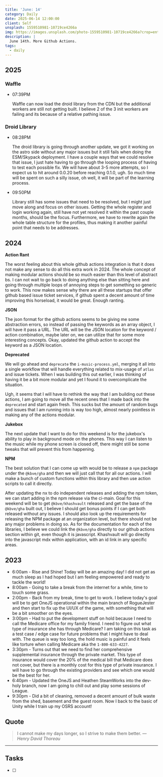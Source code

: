 ```yaml
---
title: 'June: 14'
category: Daily
date: 2025-06-14 12:00:00
client: Self
unsplash: 1559510981-10719ce4266a
img: https://images.unsplash.com/photo-1559510981-10719ce4266a?crop=entropy&cs=srgb&fm=jpg&ixid=MnwzNjM5Nzd8MHwxfHJhbmRvbXx8fHx8fHx8fDE2ODE3NDg2ODY&ixlib=rb-4.0.3&q=85
description: |
  June 14th. More Github Actions.
tags:
  - daily
---
```



## 2025

### Waffle

-   07:39PM

    Waffle can now load the droid library from the CDN but the additional workers are still not getting built.
    I believe 2 of the 3 init workers are failing and its because of a relative pathing issue.

### Droid Library

-   08:28PM

    The droid library is going through another update, we got it working on the astro side without any major issues but it still fails when doing the ESM/Skypack deployment.
    I have a couple ways that we could resolve that issue, I just hate having to go through the looping process of having to test each possible fix.
    We will have about 3-5 more attempts, so I expect us to hit around 0.0.20 before reaching 0.1.0, ugh.
    So much time will be spent on such a silly issue, oh well, it will be part of the learning process.

-   09:50PM

    Library still has some issues that need to be resolved, but I might just move along and focus on other issues.
    Getting the whole register and login working again, still have not yet resolved it within the past couple months, should be the focus.
    Furthermore, we have to rewrite again the whole table structure for the profiles, thus making it another painful point that needs to be addresses.

## 2024

**Action Rant**

The worst feeling about this whole github actions integration is that it does not make any sense to do all this extra work in 2024.
The whole concept of making modular actions should be so much easier than this level of abstract bs. 
I can not wait to go back to doing anything else than sitting here and going through multiple loops of annoying steps to get something so generic to work.
This now makes sense why there are all these startups that offer github based issue ticket services, if github spent a decent amount of time improving this horseload, it would be great.
Enough ranting.

**JSON**

The json format for the github actions seems to be giving me some abstraction errors, so instead of passing the keywords as an array object, I will have it pass a URL.
The URL will be the JSON location for the keyword / action combination, maybe later on, we can utilize that for some more interesting concepts.
Okay, updated the github action to accept the keyword as a JSON location.

**Deprecated**

We will go ahead and `deprecate` the `i-music-process.yml`, merging it all into a single workflow that will handle everything related to mix-usage of `atlas` and issue tickets.
When I was building this out earlier, I was thinking of having it be a bit more modular and yet I found it to overcomplicate the situation.

Ugh, it seems that I will have to rethink the way that I am building out these actions, I am going to move all the recent ones that I made back into the `deprecated` and start again fresh.
This sucks but the amount of random bugs and issues that I am running into is way too high, almost nearly pointless in making any of the actions modular.


**Jukebox**

The next update that I want to do for this weekend is for the jukebox's ability to play in background mode on the phones.
This way I can listen to the music while my phone screen is closed off, there might still be some tweaks that will prevent this from happening.


**NPM**

The best solution that I can come up with would be to release a `npm` package under the `@kbve/gha` and then we will just call that for all our actions.
I will make a bunch of custom functions within this library and then use action scripts to call it directly.

After updating the nx to do independent releases and adding the npm token, we can start adding in the npm release via the ci-main.
Goal for this weekend will be to get `@kbve/khashvault` released and get the base of the `@kbve/gha` built out, I believe I should get bonus points if I can get both released without any issues.
I should also look up the requirements for releasing the NPM package at an organization level, but there should not be any major problems in doing so.
As for the documentation for each of the libraries, I believe we could link the `@kbve/gha` directly to our github actions section within git, even though it is javascript.
Khashvault will go directly into the javascript mdx within application, with an id link in any specific areas.

<Adsense />

## 2023

- 6:00am - Rise and Shine! Today will be an amazing day! I did not get as much sleep as I had hoped but I am feeling empowered and ready to tackle the world! 
- 8:00am - Going to take a break from the internet for a while, time to touch some grass.
- 2:00pm - Back from my break, time to get to work. I believe today's goal will be to get OneJS operational within the main branch of RogueJester and then start to fix up the UI/UX of the game, with something that will be a bit smoother on the eyes. 
- 3:00pm - Had to put the development stuff on hold because I need to call the Medicare office for my family friend. I need to figure out what type of insurance she has through Medicare? I am taking on this task as a test case / edge case for future problems that I might have to deal with. The queue is way too long, the hold music is painful and it feels like torture when calling Medicare aka the `1-800-633-4227`. 
- 3:30pm - Turns out that we need to find her comprehensive supplemental insurance through the private market. This type of insurance would cover the 20% of the medical bill that Medicare does not cover, but there is a monthly cost for this type of private insurance. I will have to go through the existing providers and see which one would be the best for her.
- 6:40pm - Updated the OneJS and Heathen SteamWorks into the dev-holy branch, now I am going to chill out and play some sessions of League.
- 9:30pm - Did a bit of cleaning, removed a decent amount of bulk waste from the shed, basement and the guest room. Now I back to the basic of Unity while I train up my OSRS account!

## Quote

> I cannot make my days longer, so I strive to make them better.
> — <cite>Henry David Thoreau</cite>

---

## Tasks

- [ ]